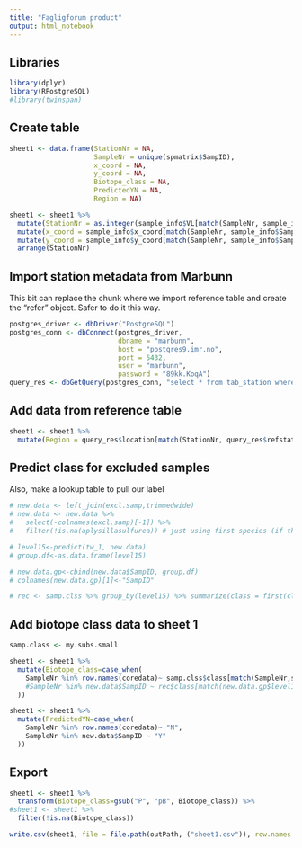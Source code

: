 ```yaml
---
title: "Fagligforum product"
output: html_notebook
---
```


## Libraries
```r
library(dplyr)
library(RPostgreSQL)
#library(twinspan)
```

## Create table
```r
sheet1 <- data.frame(StationNr = NA,
                     SampleNr = unique(spmatrix$SampID),
                     x_coord = NA,
                     y_coord = NA,
                     Biotope_class = NA,
                     PredictedYN = NA,
                     Region = NA)

sheet1 <- sheet1 %>%
  mutate(StationNr = as.integer(sample_info$VL[match(SampleNr, sample_info$SampID)])) %>%
  mutate(x_coord = sample_info$x_coord[match(SampleNr, sample_info$SampID)]) %>%
  mutate(y_coord = sample_info$y_coord[match(SampleNr, sample_info$SampID)]) %>%
  arrange(StationNr) 
```

## Import station metadata from Marbunn
This bit can replace the chunk where we import reference table and create the "refer" object. Safer to do it this way.
```r
postgres_driver <- dbDriver("PostgreSQL")
postgres_conn <- dbConnect(postgres_driver,
                           dbname = "marbunn",
                           host = "postgres9.imr.no",
                           port = 5432,
                           user = "marbunn",
                           password = "89kk.KoqA")
query_res <- dbGetQuery(postgres_conn, "select * from tab_station where equipment = 2")

```

## Add data from reference table
```r
sheet1 <- sheet1 %>%
  mutate(Region = query_res$location[match(StationNr, query_res$refstation_no)])
```


## Predict class for excluded samples
Also, make a lookup table to pull our label
```r
# new.data <- left_join(excl.samp,trimmedwide)
# new.data <- new.data %>%
#   select(-colnames(excl.samp)[-1]) %>%
#   filter(!is.na(aplysillasulfurea)) # just using first species (if that is NA, all are NA)

# level15<-predict(tw_1, new.data)
# group.df<-as.data.frame(level15)

# new.data.gp<-cbind(new.data$SampID, group.df)
# colnames(new.data.gp)[1]<-"SampID"

# rec <- samp.clss %>% group_by(level15) %>% summarize(class = first(class))
```

## Add biotope class data to sheet 1
```r
samp.class <- my.subs.small

sheet1 <- sheet1 %>%
  mutate(Biotope_class=case_when(
    SampleNr %in% row.names(coredata)~ samp.clss$class[match(SampleNr,samp.clss$SampID)],
    #SampleNr %in% new.data$SampID ~ rec$class[match(new.data.gp$level15[match(SampleNr,new.data.gp$SampID)],rec$level15)]
  ))

sheet1 <- sheet1 %>%
  mutate(PredictedYN=case_when(
    SampleNr %in% row.names(coredata)~ "N",
    SampleNr %in% new.data$SampID ~ "Y"
  ))
```

## Export
```r
sheet1 <- sheet1 %>%
  transform(Biotope_class=gsub("P", "pB", Biotope_class)) %>%
#sheet1 <- sheet1 %>%  
  filter(!is.na(Biotope_class))

write.csv(sheet1, file = file.path(outPath, ("sheet1.csv")), row.names = FALSE)
```
